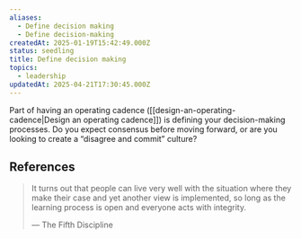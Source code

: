 ```yaml
---
aliases:
  - Define decision making
  - Define decision-making
createdAt: 2025-01-19T15:42:49.000Z
status: seedling
title: Define decision making
topics:
  - leadership
updatedAt: 2025-04-21T17:30:45.000Z
---
```

Part of having an operating cadence ([[design-an-operating-cadence|Design an operating cadence]]) is defining your decision-making processes. Do you expect consensus before moving forward, or are you looking to create a “disagree and commit” culture?

## References

> It turns out that people can live very well with the situation where they make their case and yet another view is implemented, so long as the learning process is open and everyone acts with integrity.
>
> — The Fifth Discipline
